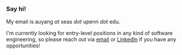 ### Say hi!  

My email is auyang _at_ seas _dot_ upenn _dot_ edu.  

I'm currently looking for entry-level positions in any kind of software engineering, so
please reach out via [email](mailto:auyang@seas.upenn.edu) or [LinkedIn](https://linkedin.com/in/audreyryang)
if you have any opportunities!  

